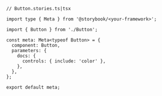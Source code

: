 ```tsx
// Button.stories.ts|tsx

import type { Meta } from '@storybook/<your-framework>';

import { Button } from './Button';

const meta: Meta<typeof Button> = {
  component: Button,
  parameters: {
    docs: {
      controls: { include: 'color' },
    },
  },
};

export default meta;
```
